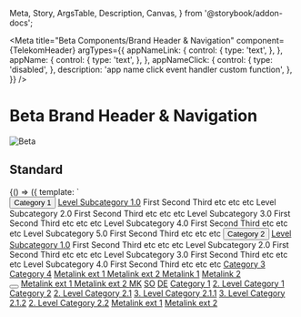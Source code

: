   Meta,
  Story,
  ArgsTable,
  Description,
  Canvas,
} from '@storybook/addon-docs';

<Meta
  title="Beta Components/Brand Header & Navigation"
  component={TelekomHeader}
  argTypes={{
    appNameLink: {
      control: {
        type: 'text',
      },
    },
    appName: {
      control: {
        type: 'text',
      },
    },
    appNameClick: {
      control: {
        type: 'disabled',
      },
      description: 'app name click event handler custom function',
    },
  }}
/>

<div
  style={{
    display: 'inline-flex',
    alignItems: 'center',
    justifyContent: 'space-between',
    width: '100%',
  }}
>
  <h1>Beta Brand Header & Navigation</h1>
  <img src="assets/beta.png" alt="Beta" />
</div>

## Standard

<Canvas withSource="none">
  <Story name="Standard" args={{}} inline={false}>
    {() => ({
      template: `
        <div class="brand-header-spacing" style="min-height: 120vh; background: var(--telekom-color-background-surface-subtle);">
           <scale-telekom-header
                 app-name="Application Name"
                 app-name-link="https://example.com"
           >
                <!-- MAIN NAV -->
                <scale-telekom-nav-list variant="main" slot="main-nav">
                  <scale-telekom-nav-item active>
                    <button><span>Category 1</span></button>
                    <scale-telekom-nav-flyout hover>
                      <scale-telekom-mega-menu>
                        <scale-telekom-mega-menu-column>
                          <scale-telekom-mega-menu-heading>
                            <scale-icon-home-home
                              slot="custom-icon"
                            ></scale-icon-home-home>
                            <a href="#">Level Subcategory 1.0</a>
                          </scale-telekom-mega-menu-heading>
                          <scale-telekom-mega-menu-list>
                            <scale-telekom-mega-menu-item>
                              First
                            </scale-telekom-mega-menu-item>
                            <scale-telekom-mega-menu-item>
                              Second
                            </scale-telekom-mega-menu-item>
                            <scale-telekom-mega-menu-item>
                              Third
                            </scale-telekom-mega-menu-item>
                            <scale-telekom-mega-menu-item>
                              etc
                            </scale-telekom-mega-menu-item>
                            <scale-telekom-mega-menu-item>
                              etc
                            </scale-telekom-mega-menu-item>
                            <scale-telekom-mega-menu-item>
                              etc
                            </scale-telekom-mega-menu-item>
                          </scale-telekom-mega-menu-list>
                        </scale-telekom-mega-menu-column>
                        <scale-telekom-mega-menu-column>
                          <scale-telekom-mega-menu-heading>
                            <scale-icon-home-home
                              slot="custom-icon"
                            ></scale-icon-home-home>
                            Level Subcategory 2.0
                          </scale-telekom-mega-menu-heading>
                          <scale-telekom-mega-menu-list>
                            <scale-telekom-mega-menu-item>
                              First
                            </scale-telekom-mega-menu-item>
                            <scale-telekom-mega-menu-item>
                              Second
                            </scale-telekom-mega-menu-item>
                            <scale-telekom-mega-menu-item>
                              Third
                            </scale-telekom-mega-menu-item>
                            <scale-telekom-mega-menu-item>
                              etc
                            </scale-telekom-mega-menu-item>
                            <scale-telekom-mega-menu-item>
                              etc
                            </scale-telekom-mega-menu-item>
                            <scale-telekom-mega-menu-item>
                              etc
                            </scale-telekom-mega-menu-item>
                          </scale-telekom-mega-menu-list>
                        </scale-telekom-mega-menu-column>
                        <scale-telekom-mega-menu-column>
                          <scale-telekom-mega-menu-heading
                            ><scale-icon-home-home
                              slot="custom-icon"
                            ></scale-icon-home-home>
                            Level Subcategory 3.0
                          </scale-telekom-mega-menu-heading>
                          <scale-telekom-mega-menu-list>
                            <scale-telekom-mega-menu-item>
                              First
                            </scale-telekom-mega-menu-item>
                            <scale-telekom-mega-menu-item>
                              Second
                            </scale-telekom-mega-menu-item>
                            <scale-telekom-mega-menu-item>
                              Third
                            </scale-telekom-mega-menu-item>
                            <scale-telekom-mega-menu-item>
                              etc
                            </scale-telekom-mega-menu-item>
                            <scale-telekom-mega-menu-item>
                              etc
                            </scale-telekom-mega-menu-item>
                            <scale-telekom-mega-menu-item>
                              etc
                            </scale-telekom-mega-menu-item>
                          </scale-telekom-mega-menu-list>
                        </scale-telekom-mega-menu-column>
                        <scale-telekom-mega-menu-column>
                          <scale-telekom-mega-menu-heading>
                            Level Subcategory 4.0
                          </scale-telekom-mega-menu-heading>
                          <scale-telekom-mega-menu-list>
                            <scale-telekom-mega-menu-item>
                              First
                            </scale-telekom-mega-menu-item>
                            <scale-telekom-mega-menu-item>
                              Second
                            </scale-telekom-mega-menu-item>
                            <scale-telekom-mega-menu-item>
                              Third
                            </scale-telekom-mega-menu-item>
                            <scale-telekom-mega-menu-item>
                              etc
                            </scale-telekom-mega-menu-item>
                            <scale-telekom-mega-menu-item>
                              etc
                            </scale-telekom-mega-menu-item>
                            <scale-telekom-mega-menu-item>
                              etc
                            </scale-telekom-mega-menu-item>
                          </scale-telekom-mega-menu-list>
                        </scale-telekom-mega-menu-column>
                        <scale-telekom-mega-menu-column>
                          <scale-telekom-mega-menu-heading
                            >Level Subcategory 5.0
                          </scale-telekom-mega-menu-heading>
                          <scale-telekom-mega-menu-list>
                            <scale-telekom-mega-menu-item>
                              First
                            </scale-telekom-mega-menu-item>
                            <scale-telekom-mega-menu-item>
                              Second
                            </scale-telekom-mega-menu-item>
                            <scale-telekom-mega-menu-item>
                              Third
                            </scale-telekom-mega-menu-item>
                            <scale-telekom-mega-menu-item>
                              etc
                            </scale-telekom-mega-menu-item>
                            <scale-telekom-mega-menu-item>
                              etc
                            </scale-telekom-mega-menu-item>
                            <scale-telekom-mega-menu-item>
                              etc
                            </scale-telekom-mega-menu-item>
                          </scale-telekom-mega-menu-list>
                        </scale-telekom-mega-menu-column>
                      </scale-telekom-mega-menu>
                    </scale-telekom-nav-flyout>
                  </scale-telekom-nav-item>
                  <scale-telekom-nav-item>
                    <button>Category 2</button>
                    <scale-telekom-nav-flyout hover>
                    <scale-telekom-mega-menu>
                      <scale-telekom-mega-menu-column>
                        <scale-telekom-mega-menu-heading>
                          <scale-icon-home-home
                            slot="custom-icon"
                          ></scale-icon-home-home>
                          <a href="#">Level Subcategory 1.0</a>
                        </scale-telekom-mega-menu-heading>
                        <scale-telekom-mega-menu-list>
                          <scale-telekom-mega-menu-item>
                            First
                          </scale-telekom-mega-menu-item>
                          <scale-telekom-mega-menu-item>
                            Second
                          </scale-telekom-mega-menu-item>
                          <scale-telekom-mega-menu-item>
                            Third
                          </scale-telekom-mega-menu-item>
                          <scale-telekom-mega-menu-item>
                            etc
                          </scale-telekom-mega-menu-item>
                          <scale-telekom-mega-menu-item>
                            etc
                          </scale-telekom-mega-menu-item>
                          <scale-telekom-mega-menu-item>
                            etc
                          </scale-telekom-mega-menu-item>
                        </scale-telekom-mega-menu-list>
                      </scale-telekom-mega-menu-column>
                      <scale-telekom-mega-menu-column>
                        <scale-telekom-mega-menu-heading>
                          <scale-icon-home-home
                            slot="custom-icon"
                          ></scale-icon-home-home>
                          Level Subcategory 2.0
                        </scale-telekom-mega-menu-heading>
                        <scale-telekom-mega-menu-list>
                          <scale-telekom-mega-menu-item>
                            First
                          </scale-telekom-mega-menu-item>
                          <scale-telekom-mega-menu-item>
                            Second
                          </scale-telekom-mega-menu-item>
                          <scale-telekom-mega-menu-item>
                            Third
                          </scale-telekom-mega-menu-item>
                          <scale-telekom-mega-menu-item>
                            etc
                          </scale-telekom-mega-menu-item>
                          <scale-telekom-mega-menu-item>
                            etc
                          </scale-telekom-mega-menu-item>
                          <scale-telekom-mega-menu-item>
                            etc
                          </scale-telekom-mega-menu-item>
                        </scale-telekom-mega-menu-list>
                      </scale-telekom-mega-menu-column>
                      <scale-telekom-mega-menu-column>
                        <scale-telekom-mega-menu-heading
                          ><scale-icon-home-home
                            slot="custom-icon"
                          ></scale-icon-home-home>
                          Level Subcategory 3.0
                        </scale-telekom-mega-menu-heading>
                        <scale-telekom-mega-menu-list>
                          <scale-telekom-mega-menu-item>
                            First
                          </scale-telekom-mega-menu-item>
                          <scale-telekom-mega-menu-item>
                            Second
                          </scale-telekom-mega-menu-item>
                          <scale-telekom-mega-menu-item>
                            Third
                          </scale-telekom-mega-menu-item>
                          <scale-telekom-mega-menu-item>
                            etc
                          </scale-telekom-mega-menu-item>
                          <scale-telekom-mega-menu-item>
                            etc
                          </scale-telekom-mega-menu-item>
                          <scale-telekom-mega-menu-item>
                            etc
                          </scale-telekom-mega-menu-item>
                        </scale-telekom-mega-menu-list>
                      </scale-telekom-mega-menu-column>
                      <scale-telekom-mega-menu-column>
                        <scale-telekom-mega-menu-heading>
                          Level Subcategory 4.0
                        </scale-telekom-mega-menu-heading>
                        <scale-telekom-mega-menu-list>
                          <scale-telekom-mega-menu-item>
                            First
                          </scale-telekom-mega-menu-item>
                          <scale-telekom-mega-menu-item>
                            Second
                          </scale-telekom-mega-menu-item>
                          <scale-telekom-mega-menu-item>
                            Third
                          </scale-telekom-mega-menu-item>
                          <scale-telekom-mega-menu-item>
                            etc
                          </scale-telekom-mega-menu-item>
                          <scale-telekom-mega-menu-item>
                            etc
                          </scale-telekom-mega-menu-item>
                          <scale-telekom-mega-menu-item>
                            etc
                          </scale-telekom-mega-menu-item>
                        </scale-telekom-mega-menu-list>
                      </scale-telekom-mega-menu-column>
                    </scale-telekom-mega-menu>
                  </scale-telekom-nav-flyout>
                  </scale-telekom-nav-item>
                  <scale-telekom-nav-item>
                    <a href="#">Category 3</a>
                  </scale-telekom-nav-item>
                  <scale-telekom-nav-item>
                    <a href="#">Category 4</a>
                  </scale-telekom-nav-item>
                </scale-telekom-nav-list>
                <scale-telekom-nav-list
                  variant="meta"
                  slot="meta-nav-external"
                  alignment="left"
                >
                  <scale-telekom-nav-item variant="meta">
                    <a href="#">
                      <span class="with-icon">
                        Metalink ext 1 <scale-icon-navigation-external-link size="11"></scale-icon-navigation-external-link></scale-icon-action-external-link>
                      </span>
                    </a>
                  </scale-telekom-nav-item>
                  <scale-telekom-nav-item variant="meta">
                    <a href="#">
                      <span class="with-icon">
                        Metalink ext 2 <scale-icon-navigation-external-link size="11"></scale-icon-navigation-external-link></scale-icon-action-external-link>
                      </span>
                    </a>
                  </scale-telekom-nav-item>
                </scale-telekom-nav-list>
                <scale-telekom-nav-list
                  variant="meta-tight"
                  slot="meta-nav"
                  alignment="left"
                >
                  <scale-telekom-nav-item variant="meta">
                    <a href="#">Metalink 1</a>
                  </scale-telekom-nav-item>
                  <scale-telekom-nav-item variant="meta">
                    <a href="#">Metalink 2</a>
                  </scale-telekom-nav-item>
                </scale-telekom-nav-list>
                <section slot="language-switch"></section>
                <scale-telekom-nav-list
                  variant="function"
                  slot="functions"
                  alignment="right"
                >
                  <scale-telekom-nav-item variant="main">
                    <a href="#">
                      <scale-icon-action-search> </scale-icon-action-search>
                    </a>
                  </scale-telekom-nav-item>
                  <scale-telekom-nav-item variant="main">
                    <a href="#">
                      <scale-icon-content-credit-card> </scale-icon-content-credit-card>
                    </a>
                  </scale-telekom-nav-item>
                  <scale-telekom-nav-item variant="main">
                    <a href="#">
                      <scale-icon-action-shopping-cart>
                      </scale-icon-action-shopping-cart>
                    </a>
                  </scale-telekom-nav-item>
                  <scale-telekom-nav-item variant="main">
                    <a href="#">
                      <scale-badge count="1" label="messages" label-visually-hidden>
                        <scale-icon-user-file-user> </scale-icon-user-file-user>
                      </scale-badge>
                    </a>
                  </scale-telekom-nav-item>
                  <scale-telekom-nav-item class="mobile-menu" variant="main">
                    <scale-telekom-nav-item variant="main">
                      <button class="mobile-menu-trigger">
                        <scale-icon-action-menu></scale-icon-action-menu>
                      </button>
                    </scale-telekom-nav-item>
                    <scale-telekom-nav-flyout
                      class="mobile-menu-flyout"
                      style="
                        --translate-y: 100%;
                        --duration: var(--telekom-motion-duration-animation);
                        --top: 0;
                        --height: 100vh;
                        --spacing-x: 0;
                        --background: var(--telekom-color-background-canvas);
                      "
                    >
                      <scale-telekom-mobile-menu
                        app-name="Application Name"
                        app-name-link="#"
                      >
                        <scale-telekom-nav-list
                          variant="meta"
                          slot="top-left"
                          alignment="left"
                        >
                          <scale-telekom-nav-item variant="meta">
                            <a href="#">
                              <span class="with-icon">
                                Metalink ext 1 <scale-icon-navigation-external-link size="11"></scale-icon-navigation-external-link></scale-icon-action-external-link>
                              </span>
                            </a>
                          </scale-telekom-nav-item>
                          <scale-telekom-nav-item variant="meta">
                            <a href="#">
                              <span class="with-icon">
                                Metalink ext 2 <scale-icon-navigation-external-link size="11"></scale-icon-navigation-external-link></scale-icon-action-external-link>
                              </span>
                            </a>
                          </scale-telekom-nav-item>
                        </scale-telekom-nav-list>
                        <scale-telekom-nav-list
                          variant="meta"
                          slot="top-right"
                          alignment="right"
                        >
                          <scale-telekom-nav-item variant="meta">
                            <a href="#">MK</a>
                          </scale-telekom-nav-item>
                          <scale-telekom-nav-item variant="meta">
                            <a href="#">SO</a>
                          </scale-telekom-nav-item>
                          <scale-telekom-nav-item variant="meta">
                            <a href="#">DE</a>
                          </scale-telekom-nav-item>
                        </scale-telekom-nav-list>
                        <scale-telekom-mobile-menu-item>
                          <a href="#category-1">Category 1</a>
                          <scale-telekom-mobile-menu-item slot="children">
                            <a href="#">2. Level Category 1</a>
                          </scale-telekom-mobile-menu-item>
                        </scale-telekom-mobile-menu-item>
                        <scale-telekom-mobile-menu-item>
                          <a href="#">Category 2</a>
                          <scale-telekom-mobile-menu-item slot="children">
                            <a href="#">2. Level Category 2.1</a>
                            <scale-telekom-mobile-menu-item slot="children">
                              <a href="#">3. Level Category 2.1.1</a>
                            </scale-telekom-mobile-menu-item>
                            <scale-telekom-mobile-menu-item slot="children">
                              <a href="#">3. Level Category 2.1.2</a>
                            </scale-telekom-mobile-menu-item>
                          </scale-telekom-mobile-menu-item>
                          <scale-telekom-mobile-menu-item slot="children">
                            <a href="#">2. Level Category 2.2</a>
                          </scale-telekom-mobile-menu-item>
                        </scale-telekom-mobile-menu-item>
                        <scale-telekom-nav-list
                          variant="meta"
                          slot="bottom"
                          alignment="left"
                          style="--flex-direction: column"
                        >
                          <scale-telekom-nav-item variant="meta">
                            <a href="#">Metalink ext 1</a>
                          </scale-telekom-nav-item>
                          <scale-telekom-nav-item variant="meta">
                            <a href="#">Metalink ext 2</a>
                          </scale-telekom-nav-item>
                        </scale-telekom-nav-list>
                      </scale-telekom-mobile-menu>
                    </scale-telekom-nav-flyout>
                  </scale-telekom-nav-item>
                </scale-telekom-nav-list>
              </scale-telekom-header>
        </div>
      `,
    })}
  </Story>
</Canvas>
